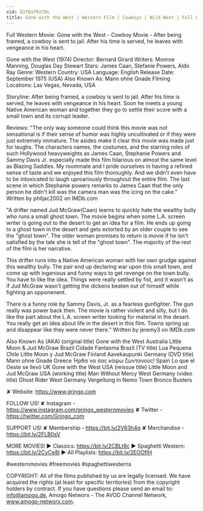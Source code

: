 ```yaml
---
vid: 82fQafRzCNc
title: Gone with the West | Western Film | Cowboys | Wild West | Full Length
---
```


Full Western Movie: Gone with the West - Cowboy Movie - After being framed, a cowboy is sent to jail. After his time is served, he leaves with vengeance in his heart.

Gone with the West (1974)
Director: Bernard Girard
Writers: Monroe Manning, Douglas Day Stewart 
Stars: James Caan, Stefanie Powers, Aldo Ray
Genre: Western
Country: USA
Language: English
Release Date: September 1975 (USA) 
Also Known As: Mann ohne Gnade 
Filming Locations: Las Vegas, Nevada, USA

Storyline:
After being framed, a cowboy is sent to jail. After his time is served, he leaves with vengeance in his heart. Soon he meets a young Native American woman and together they go to settle their score with a small town and its corrupt leader.

Reviews:
"The only way someone could think this movie was not sensational is if their sense of humor was highly uncultivated or if they were just extremely immature. The asides make it clear this movie was made just for laughs. The characters names, the costumes, and the starring roles of such Hollywood heavyweights as James Caan, Stephanie Powers and Sammy Davis Jr. especially made this film hilarious on almost the same level as Blazing Saddles. My roommate and I pride ourselves in having a refined sense of taste and we enjoyed this film thoroughly. And we didn't even have to be intoxicated to laugh uproariously throughout the entire film. The last scene in which Stephanie powers remarks to James Caan that the only person he didn't kill was the camera man was the icing on the cake." Written by philjac2002 on IMDb.com 

"A drifter named Jud McGraw(Caan) learns to quickly hate the wealthy bully who runs a small ghost town. The movie begins when some L.A. screen writer is going out to the desert to get an idea for a film. He ends up going to a ghost town in the desert and gets extorted by an older couple to see the "ghost town". The older woman promises to return is movie if he isn't satisfied by the tale she is tell of the "ghost town". The majority of the rest of the film is her narrative.

This drifter runs into a Native American woman with her own grudge against this wealthy bully. The pair end up declaring war upon this small town, and come up with ingenious and funny ways to get revenge on the town bully. You have to like the idea. Things were really settled by fist, and it wasn't as if Jud McGraw wasn't getting the dickens beaten out of himself while fighting an opponenent.

There is a funny role by Sammy Davis, Jr. as a fearless gunfighter. The gun really was power back then. The movie is rather violent and silly, but I do like the part about the L.A. screen writer looking for material in the desert. You really get an idea about life in the desert in this film. Towns spring up and disappear like they were never there." Written by jeremy3 on IMDb.com 

Also Known As (AKA)
(original title) Gone with the West
Australia Little Moon & Jud McGraw
Brazil Cidade Fantasma
Brazil (TV title) Lua Pequena
Chile Little Moon y Jud McGraw
Finland Aavekaupunki
Germany (DVD title) Mann ohne Gnade
Greece Ήρθα να σας κάψω ζωντανούς!
Spain Lo que el Oeste se llevó
UK Gone with the West
USA (reissue title) Little Moon and Jud McGraw
USA (working title) Man Without Mercy
West Germany (video title) Ghost Rider
West Germany Vergeltung in Nemo Town
Bronco Busters

✘ Website: https://www.grjngo.com

FOLLOW US!
✘ Instagram - https://www.instagram.com/grjngo_westernmovies
✘ Twitter - https://twitter.com/Grjngo_com

SUPPORT US!
✘ Membership - https://bit.ly/2V63h4q
✘ Merchandise - https://bit.ly/2FLB0sV

MORE MOVIES! 
► Classics: https://bit.ly/2CBLt8c 
► Spaghetti Western: https://bit.ly/2CyCe8I 
► All Playlists: https://bit.ly/2EOOfIH 

#westernmovies #freemovies #spaghettiwesterns

COPYRIGHT: All of the films published by us are legally licensed. We have acquired the rights (at least for specific territories) from the copyright holders by contract. If you have questions please send an email to: info@amogo.de, Amogo Networx - The AVOD Channel Network, www.amogo-networx.com.